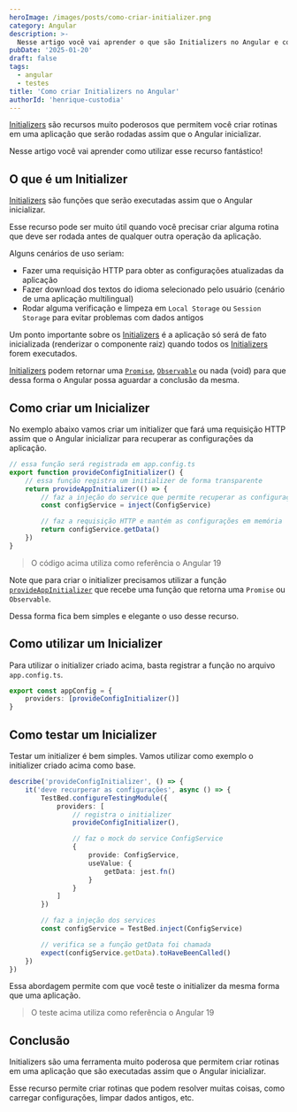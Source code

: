 ```yaml
---
heroImage: /images/posts/como-criar-initializer.png
category: Angular
description: >-
  Nesse artigo você vai aprender o que são Initializers no Angular e como você pode criar, usar e testar esse recurso que permite construir rotinas poderosas dentro da sua aplicação.
pubDate: '2025-01-20'
draft: false
tags:
  - angular
  - testes
title: 'Como criar Initializers no Angular'
authorId: 'henrique-custodia'
---
```



[Initializers](https://angular.dev/api/core/provideAppInitializer) são recursos muito poderosos que permitem você criar rotinas em uma aplicação que serão rodadas assim que o Angular inicializar.

Nesse artigo você vai aprender como utilizar esse recurso fantástico!

> <EmbedYtVideo src='https://www.youtube.com/embed/Rb9zgZQpanA?si=jKs3IsTv8hZM3z9r' />

## O que é um Initializer

[Initializers](https://angular.dev/api/core/provideAppInitializer) são funções que serão executadas assim que o Angular inicializar.

Esse recurso pode ser muito útil quando você precisar criar alguma rotina que deve ser rodada antes de qualquer outra operação da aplicação.

Alguns cenários de uso seriam:

- Fazer uma requisição HTTP para obter as configurações atualizadas da aplicação
- Fazer download dos textos do idioma selecionado pelo usuário (cenário de uma aplicação multilingual)
- Rodar alguma verificação e limpeza em `Local Storage` ou `Session Storage` para evitar problemas com dados antigos

Um ponto importante sobre os [Initializers](https://angular.dev/api/core/provideAppInitializer) é a aplicação só será de fato inicializada (renderizar o componente raiz) quando todos os [Initializers](https://angular.dev/api/core/provideAppInitializer) forem executados.

[Initializers](https://angular.dev/api/core/provideAppInitializer) podem retornar uma [`Promise`](https://developer.mozilla.org/pt-BR/docs/Web/JavaScript/Reference/Global_Objects/Promise), [`Observable`](https://rxjs.dev/guide/observable) ou nada (void) para que dessa forma o Angular possa aguardar a conclusão da mesma.

## Como criar um Inicializer

No exemplo abaixo vamos criar um initializer que fará uma requisição HTTP assim que o Angular inicializar para recuperar as configurações da aplicação.

```ts
// essa função será registrada em app.config.ts
export function provideConfigInitializer() {
	// essa função registra um initializer de forma transparente
	return provideAppInitializer(() => {
		// faz a injeção do service que permite recuperar as configurações do servidor
		const configService = inject(ConfigService)

		// faz a requisição HTTP e mantém as configurações em memória
		return configService.getData()
	})
}
```

> O código acima utiliza como referência o Angular 19

Note que para criar o initializer precisamos utilizar a função [`provideAppInitializer`](https://angular.dev/api/core/provideAppInitializer#) que recebe uma função que retorna uma `Promise` ou `Observable`.

Dessa forma fica bem simples e elegante o uso desse recurso.

## Como utilizar um Inicializer

Para utilizar o initializer criado acima, basta registrar a função no arquivo `app.config.ts`.

```ts
export const appConfig = {
	providers: [provideConfigInitializer()]
}
```

<Ads />

## Como testar um Inicializer

Testar um initializer é bem simples. Vamos utilizar como exemplo o initializer criado acima como base.

```ts
describe('provideConfigInitializer', () => {
	it('deve recurperar as configurações', async () => {
		TestBed.configureTestingModule({
			providers: [
				// registra o initializer
				provideConfigInitializer(),

				// faz o mock do service ConfigService
				{
					provide: ConfigService,
					useValue: {
						getData: jest.fn()
					}
				}
			]
		})

		// faz a injeção dos services
		const configService = TestBed.inject(ConfigService)

		// verifica se a função getData foi chamada
		expect(configService.getData).toHaveBeenCalled()
	})
})
```

Essa abordagem permite com que você teste o initializer da mesma forma que uma aplicação.

> O teste acima utiliza como referência o Angular 19

<Ads name='testesAutomatizados' />

## Conclusão

Initializers são uma ferramenta muito poderosa que permitem criar rotinas em uma aplicação que são executadas assim que o Angular inicializar.

Esse recurso permite criar rotinas que podem resolver muitas coisas, como carregar configurações, limpar dados antigos, etc.
